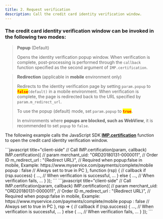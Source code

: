 ```yaml
---
title: 2. Request verification
description: Call the credit card identity verification window.
---
```




### The credit card identity verification window can be invoked in the following two modes:

> **Popup** (Default)
>
> Opens the identity verification popup window. When verification is complete, post-processing is performed through the `callback` function specified as the second argument of `IMP.certification`.

> **Redirection** (applicable in **mobile** environment only)
>
> Redirects to the identity verification page by setting `param.popup` to <mark style="color:red;">**`false`**</mark>`(default)` in a mobile environment. When verification is complete, the page is redirected back to the URL specified by `param.m_redirect_url`.
>
> To use the popup (default) mode, set `param.popup` to <mark style="color:red;">**`true`**</mark>.
>
> In environments where **popups are blocked, such as WebView**, it is recommended to set `popup` to `false`.

The following example calls the JavaScript SDK [**IMP.certification**](../../sdk/javascript-sdk/identity-verification-request-parameters) function to open the credit card identity verification window.

<Tabs>
<Tab title="JavaScript">
```javascript title="client-side"
// Call IMP.certification(param, callback)
IMP.certification({ // param
    merchant_uid: "ORD20180131-0000011", // Order ID
    m_redirect_url : "{Redirect URL}", // Required when popup:false in mobile, Example: https://www.myservice.com/payments/complete/mobile
    popup : false // Always set to true in PC
  }, function (rsp) { // callback
    if (rsp.success) {
      ...,
      // When verification is successful,
      ...
    } else {
      ...,
      // When verification fails,
      ...
    }
  });
```

</Tab>

<Tab title="ES Next">
```javascript title="client-side"
  // Call IMP.certification(param, callback)
  IMP.certification({ // param
    merchant_uid: "ORD20180131-0000011", // Order ID
    m_redirect_url : "{Redirect URL}", // Required when popup:false in mobile, Example: https://www.myservice.com/payments/complete/mobile
    popup : false // Always set to true in PC
  }, rsp => { // callback
    if (rsp.success) {
      ...,
      // When verification is successful,
      ...
    } else {
      ...,
      // When verification fails,
      ...
    }
  });
```

</Tab>
</Tabs>
